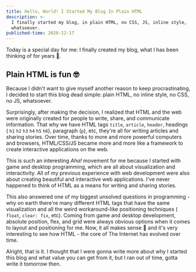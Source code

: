 ```yaml
---
title: Hello, World! I Started My Blog In Plain HTML
description: >-
  I finally started my blog, in plain HTML, no CSS, JS, inline style,
  whatsoever.
published-time: 2020-12-17
---
```


Today is a special day for me: I finally created my blog, what I has been
thinking of for years 🎉.

## Plain HTML is fun 🤓

Because I didn't want to give myself another reason to keep procrastinating, I
decided to start this blog dead simple: plain HTML, no inline style, no CSS, no
JS, whatsoever.

Surprisingly, after making the decision, I realized that HTML and the web were
originally created for people to write, share, and communicate information. That
why we have HTML tags `title`, `article`, `header`, headings ( `h1` `h2` `h3`
`h4` `h5` `h6`), paragraph (`p`), etc, they're all for writing articles and
sharing stories. Over time, thanks to more and more powerful computers and
browsers, HTML/CSS/JS became more and more like a framework to create
interactive applications on the web.

This is such an interesting _Aha!_ movement for me because I started with game
and desktop programming, which are all about visualization and interactivity.
All of my previous experience with web development were also about creating
beautiful and interactive web applications. I've never happened to think of HTML
as a means for writing and sharing stories.

This also answered one of my biggest unsolved questions in programming - why on
earth there're many different HTML tags that have the same visualization and all
the weird workaround-like positioning techniques ( `float`, `clear: fix`, etc).
Coming from game and desktop development, absolute position, flex, and grid were
always obvious options when it comes to layout and positioning for me. Now, it
all makes sense 🤯 and it's very interesting to see how HTML - the core of The
Internet has evolved over time.

Alright, that is it. I thought that I were gonna write more about why I started
this blog and what value you can get from it, but I ran out of time, gotta write
it tomorrow then.
